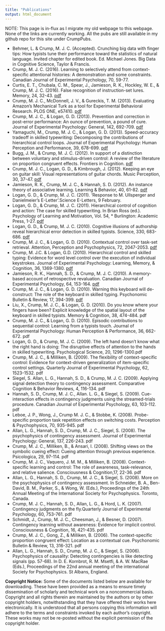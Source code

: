 ```yaml
---
title: "Publications"
output: html_document
---
```


NOTE: This page is in-flux as I migrate my old webpage to this webpage. None of the links are currently working. All the pubs are still available in my github repo for this site under CrumpPubs.

* Behmer, L. & Crump, M. J. C. (Accepted). Crunching big data with finger tips: How typists tune their performance toward the statistics of natural language. Invited chapter for edited book. Ed. Michael Jones. Big Data in Cognitive Science, Taylor & Francis.
* Crump, M. J. C. (2016). Learning to selectively attend from context-specific attentional histories: A demonstration and some constraints. Canadian Journal of Experimental Psychology, 70, 59-77.
* Curtis, E. T., Chubala, C. M., Spear, J., Jamieson, R. K., Hockley, W. E., & Crump, M. J. C. (2016). False recognition of instruction-set lures. Memory, 24, 32-43. [pdf](https://CrumpLab.github.io/CognitionPerformanceLab/CrumpPubs/Curtis et al. - 2014.pdf)
* Crump, M. J. C., McDonnell, J. V., & Gureckis, T. M. (2013). Evaluating Amazon's Mechanical Turk as a tool for Experimental Behavioral Research. PLOS ONE, e57410. [pdf](https://CrumpLab.github.io/CognitionPerformanceLab/CrumpPubs/Crump et al. - 2013.pdf)
* Crump, M. J. C., & Logan, G. D. (2013). Prevention and correction in post-error performance: An ounce of prevention, a pound of cure. Journal of Experimental Psychology: General, 142, 692-709. [pdf](https://CrumpLab.github.io/CognitionPerformanceLab/CrumpPubs/Crump and Logan - 2013.pdf)
* Yamaguchi, M., Crump, M. J. C., & Logan, G. D. (2013). Speed-accuracy tradeoff in skilled typewriting: Decomposing the contributions of hierarchical control loops. Journal of Experimental Psychology: Human Perception and Performance, 39, 678-699. [pdf](https://CrumpLab.github.io/CognitionPerformanceLab/CrumpPubs/Yamaguchi et al. - 2013.pdf)
* Bugg, J. M., & Crump, M. J. C. (2012). In support of a distinction between voluntary and stimulus-driven control: A review of the literature on proportion congruent effects. Frontiers in Cognition. [pdf](https://CrumpLab.github.io/CognitionPerformanceLab/CrumpPubs/Bugg and Crump - 2012.pdf)
* Crump, M. J. C., Logan, G. D., & Kimbrough, J. (2012). Keeping an eye on guitar skill: Visual representations of guitar chords. Music Perception, 30, 37-47. [pdf](https://CrumpLab.github.io/CognitionPerformanceLab/CrumpPubs/Crump et al. - 2012.pdf)
* Jamieson, R. K., Crump, M. J. C., & Hannah, S. D. (2012). An instance theory of associative learning. Learning & Behavior, 40, 61-82. [pdf](https://CrumpLab.github.io/CognitionPerformanceLab/CrumpPubs/Jamieson et al. - 2012.pdf)
* Logan, G. D., & Crump, M. J. C. (2011). 'Response to M. Ullsperger and Danielmeier's E-Letter'.Science E-Letters, 9 February.
* Logan, G. D., & Crump, M. J. C. (2011). Hierarchical control of cognition and action: The case for skilled typewriting. In Brian Ross (ed.). Psychology of Learning and Motivation, Vol. 54, * Burlington: Academic Press, 1-27. [pdf](https://CrumpLab.github.io/CognitionPerformanceLab/CrumpPubs/Logan and Crump - 2011.pdf)
* Logan, G. D., & Crump, M. J. C. (2010). Cognitive illusions of authorship reveal hierarchical error detection in skilled typists. Science, 330, 683-686. [pdf](https://CrumpLab.github.io/CognitionPerformanceLab/CrumpPubs/Logan and Crump - 2010.pdf)
* Crump, M. J. C., & Logan, G. D. (2010). Contextual control over task-set retrieval. Attention, Perception and Psychophysics, 72, 2047-2053. [pdf](https://CrumpLab.github.io/CognitionPerformanceLab/CrumpPubs/Crump and Logan - 2010b.pdf)
* Crump, M. J.C. & Logan, G.D. (2010). Hierarchical control and skilled typing: Evidence for word level control over the execution of individual keystrokes. Journal of Experimental Psychology: Learning, Memory, & Cognition, 36, 1369-1380. [pdf](https://CrumpLab.github.io/CognitionPerformanceLab/CrumpPubs/Crump and Logan - 2010.pdf)
* Jamieson, R. K., Hannah, S. D., & Crump, M. J. C. (2010). A memory-based account of retrospective revaluation. Canadian Journal of Experimental Psychology, 64, 153-164. [pdf](https://CrumpLab.github.io/CognitionPerformanceLab/CrumpPubs/Jamieson et al. - 2010.pdf)
* Crump, M. J. C., & Logan, G. D. (2010). Warning this keyboard will de-construct: The role of the keyboard in skilled typing. Psychonomic Bulletin & Review, 17, 394-399. [pdf](https://CrumpLab.github.io/CognitionPerformanceLab/CrumpPubs/Crump and Logan - 2010c.pdf)
* Liu, X., Crump, M. J. C., & Logan, G. D. (2010). Do you know where your fingers have been? Explicit knowledge of the spatial layout of the keyboard in skilled typists. Memory & Cognition, 38, 474-484. pdf
* Crump, M. J. C., & Logan, G. D. (2010). Episodic contributions to sequential control: Learning from a typists touch. Journal of Experimental Psychology: Human Perception & Performance, 36, 662-672. pdf
* Logan, G. D., & Crump, M. J. C. (2009). The left hand doesn't know what the right hand is doing: The disruptive effects of attention to the hands in skilled typewriting. Psychological Science, 20, 1296-1300.pdf
* Crump, M. J. C., & Milliken, B. (2009). The flexibility of context-specific control: Evidence for context-driven generalization of item-specific control settings. Quarterly Journal of Experimental Psychology, 62, 1523-1532. pdf
* Siegel, S. Allan, L. G., Hannah, S. D., & Crump, M. J. C. (2009). Applying signal detection theory to contingency assessment. Comparative Cognition & Behavior Reviews, 4, 116-134. pdf
* Hannah, S. D., Crump, M. J. C., Allan. L. G., & Siegel, S. (2009). Cue-interaction effects in contingency judgments using the streamed-trials procedure. Canadian Journal of Experimental Psychology, 63, 103-112. pdf
* Leboe, J. P., Wong, J., Crump M. J. C., & Stobbe, K. (2008). Probe-specific proportion task repetition effects on switching costs. Perception & Psychophysics, 70, 935-945. pdf
* Allan, L. G., Hannah, S. D., Crump, M. J. C., Siegel, S. (2008). The psychophysics of contingency assessment. Journal of Experimental Psychology: General, 137, 226-243. pdf
* Crump, M. J. C., Milliken, B., & Ansari, I. (2008). Shifting views on the symbolic cueing effect: Cueing attention through previous experience. Psicologica, 29, 97-114. pdf
* Crump, M. J. C., Vaquero, J. M. M., & Milliken, B. (2008). Context-specific learning and control: The role of awareness, task-relevance, and relative salience. Consciousness & Cognition,17, 22-36. pdf
* Allan, L. G., Hannah, S. D., Crump, M. J. C., & Siegel, S. (2008). More on the psychophysics of contingency assessment. In Schneider, B. A., Ben-David, B. M., Parker, S., & Wong, W. (Eds.), Proceedings of the 24th Annual Meeting of the International Society for Psychophysics. Toronto, Canada.
* Crump, M. J. C., Hannah, S. D., Allan, L. G., & Hord, L. K. (2007). Contingency judgments on the fly.Quarterly Journal of Experimental Psychology, 60, 753-761. pdf
* Schmidt, J., Crump, M. J. C., Cheesman, J., & Besner, D. (2007). Contingency learning without awareness: Evidence for implicit control. Consciousness & Cognition, 16, 421-435. pdf
* Crump, M. J. C., Gong, Z., & Milliken, B. (2006). The context-specific proportion congruent effect: Location as a contextual cue. Psychonomic Bulletin & Review, 13, 316-321. pdf
* Allan, L. G., Hannah, S. D., Crump, M. J. C., & Siegel, S. (2006). Psychophysics of causality: Detecting contingencies is like detecting signals (pp. 57-68). In D. E. Kornbrot, R. M. Msetfi, & A. W. MacRae (Eds.), Proceedings of the 22nd annual meeting of the international Society for Psychophysics. St Albans, England.

**Copyright Notice:** Some of the documents listed below are available for downloading. These have been provided as a means to ensure timely dissemination of scholarly and technical work on a noncommercial basis. Copyright and all rights therein are maintained by the authors or by other copyright holders, notwithstanding that they have offered their works here electronically. It is understood that all persons copying this information will adhere to the terms and constraints invoked by each author's copyright. These works may not be re-posted without the explicit permission of the copyright holder.

